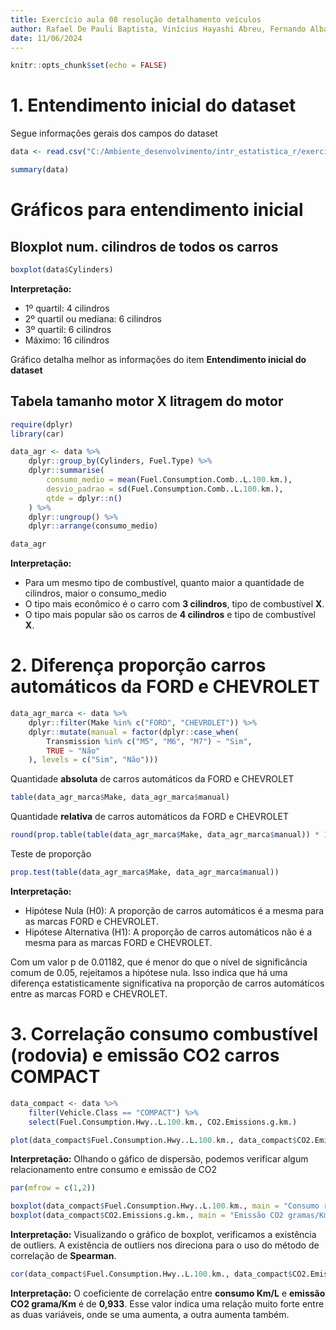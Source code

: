 ```yaml
---
title: Exercício aula 08 resolução detalhamento veículos
author: Rafael De Pauli Baptista, Vinícius Hayashi Abreu, Fernando Albani
date: 11/06/2024
---
```


```r
knitr::opts_chunk$set(echo = FALSE)
```

# 1. Entendimento inicial do dataset
Segue informações gerais dos campos do dataset 
```r
data <- read.csv("C:/Ambiente_desenvolvimento/intr_estatistica_r/exercicio_08/CO2 Emissions_Canada.csv")

summary(data)
```

# Gráficos para entendimento inicial

## Bloxplot num. cilindros de todos os carros 
```r
boxplot(data$Cylinders)
```

**Interpretação:**

- 1º quartil: 4 cilindros
- 2º quartil ou mediana: 6 cilindros
- 3º quartil: 6 cilindros
- Máximo: 16 cilindros

Gráfico detalha melhor as informações do item **Entendimento inicial do dataset**

## Tabela tamanho motor X litragem do motor
```r
require(dplyr)
library(car)

data_agr <- data %>%
    dplyr::group_by(Cylinders, Fuel.Type) %>%
    dplyr::summarise(
        consumo_medio = mean(Fuel.Consumption.Comb..L.100.km.),
        desvio_padrao = sd(Fuel.Consumption.Comb..L.100.km.),
        qtde = dplyr::n()
    ) %>%
    dplyr::ungroup() %>%
    dplyr::arrange(consumo_medio)

data_agr
```
**Interpretação:** 

- Para um mesmo tipo de combustível, quanto maior a quantidade de cilindros, maior o consumo_medio
- O tipo mais econômico é o carro com **3 cilindros**, tipo de combustível **X**.
- O tipo mais popular são os carros de **4 cilindros** e tipo de combustível **X**.

# 2. Diferença proporção carros automáticos da FORD e CHEVROLET
```r
data_agr_marca <- data %>%
    dplyr::filter(Make %in% c("FORD", "CHEVROLET")) %>%
    dplyr::mutate(manual = factor(dplyr::case_when(
        Transmission %in% c("M5", "M6", "M7") ~ "Sim",
        TRUE ~ "Não"
    ), levels = c("Sim", "Não")))
```
Quantidade **absoluta** de carros automáticos da FORD e CHEVROLET
```r
table(data_agr_marca$Make, data_agr_marca$manual)
```
Quantidade **relativa** de carros automáticos da FORD e CHEVROLET
```r
round(prop.table(table(data_agr_marca$Make, data_agr_marca$manual)) * 100, 2)
```
Teste de proporção
```r
prop.test(table(data_agr_marca$Make, data_agr_marca$manual))
```
**Interpretação:** 

- Hipótese Nula (H0): A proporção de carros automáticos é a mesma para as marcas FORD e CHEVROLET.
- Hipótese Alternativa (H1): A proporção de carros automáticos não é a mesma para as marcas FORD e CHEVROLET.

Com um valor p de 0.01182, que é menor do que o nível de significância comum de 0.05, rejeitamos a hipótese nula. 
Isso indica que há uma diferença estatisticamente significativa na proporção de carros automáticos entre as marcas FORD e CHEVROLET.

# 3. Correlação consumo combustível (rodovia) e emissão CO2 carros COMPACT
```r
data_compact <- data %>%
    filter(Vehicle.Class == "COMPACT") %>%
    select(Fuel.Consumption.Hwy..L.100.km., CO2.Emissions.g.km.)

plot(data_compact$Fuel.Consumption.Hwy..L.100.km., data_compact$CO2.Emissions.g.km., xlab = "Consumo rodovia", ylab = "Emissão CO2", main = "Gráfico de dispersão consumo X emissão CO2")
```

**Interpretação:** Olhando o gáfico de dispersão, podemos verificar algum relacionamento entre consumo e emissão de CO2


```r
par(mfrow = c(1,2))

boxplot(data_compact$Fuel.Consumption.Hwy..L.100.km., main = "Consumo rodovia (Km/L)")
boxplot(data_compact$CO2.Emissions.g.km., main = "Emissão CO2 gramas/Km")
```

**Interpretação:** Visualizando o gráfico de boxplot, verificamos a existência de outliers. 
A existência de outliers nos direciona para o uso do método de correlação de **Spearman**.

```r
cor(data_compact$Fuel.Consumption.Hwy..L.100.km., data_compact$CO2.Emissions.g.km., method = "spearman")
```
**Interpretação:** O coeficiente de correlação entre **consumo Km/L** e **emissão CO2 grama/Km** é de **0,933**.
Esse valor indica uma relação muito forte entre as duas variáveis, onde se uma aumenta, a outra aumenta também.